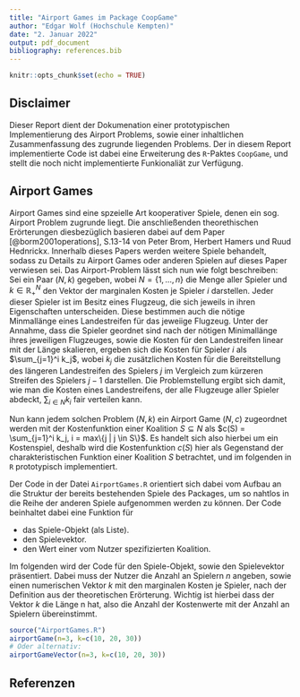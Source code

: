 ```yaml
---
title: "Airport Games im Package CoopGame"
author: "Edgar Wolf (Hochschule Kempten)"
date: "2. Januar 2022"
output: pdf_document
bibliography: references.bib
---
```


```r
knitr::opts_chunk$set(echo = TRUE)
```

## Disclaimer

Dieser Report dient der Dokumenation einer prototypischen Implementierung des Airport Problems, sowie einer inhaltlichen Zusammenfassung des zugrunde liegenden Problems. Der in diesem Report implementierte Code ist dabei eine Erweiterung des `R`-Paktes `CoopGame`, und stellt die noch nicht implementierte Funkionaliät zur Verfügung.  


## Airport Games
Airport Games sind eine spzeielle Art kooperativer Spiele, denen ein sog. Airport Problem zugrunde liegt. Die anschließenden theorethischen Erörterungen diesbezüglich basieren dabei auf dem Paper [@borm2001operations], S.13-14 von Peter Brom, Herbert Hamers und Ruud Hednrickx. Innerhalb dieses Papers werden weitere Spiele behandelt, sodass zu Details zu Airport Games oder anderen Spielen auf dieses Paper verwiesen sei. Das Airport-Problem lässt sich nun wie folgt beschreiben: 
Sei ein Paar $(N, k)$  gegeben, wobei $N=\{1,..., n\}$ die Menge aller Spieler und $k \in \mathbb{R}_+^N$ den Vektor der marginalen Kosten je Spieler $i$ darstellen. Jeder dieser Spieler ist im Besitz eines Flugzeug, die sich jeweils in ihren Eigenschaften unterscheiden. Diese bestimmen auch die nötige Minmallänge eines Landestreifen für das jeweiige Flugzeug. Unter der Annahme, dass die Spieler geordnet sind nach der nötigen Minimallänge ihres jeweiligen Flugzeuges, sowie die Kosten für den Landestreifen linear mit der Länge skalieren, ergeben sich die Kosten für Spieler $i$ als $\sum_{j=1}^i k_j$, wobei $k_j$ die zusätzlichen Kosten für die Bereitstellung des längeren Landestreifen des Spielers $j$ im Vergleich zum kürzeren Streifen des Spielers $j-1$ darstellen. Die Problemstellung ergibt sich damit, wie man die Kosten eines Landestreifens, der alle Flugzeuge aller Spieler abdeckt, $\sum_{i \in N} k_i$ fair verteilen kann.

Nun kann jedem solchen Problem $(N,k)$ ein Airport Game $(N,c)$ zugeordnet werden mit der Kostenfunktion einer Koalition $S \subseteq N$ als $c(S) = \sum_{j=1}^i k_j, i = max\{j | j \in S\}$. Es handelt sich also hierbei um ein Kostenspiel, deshalb wird die Kostenfunktion $c(S)$ hier als Gegenstand der charakteristischen Funktion einer Koalition $S$ betrachtet, und im folgenden in `R` prototypisch implementiert.


Der Code in der Datei `AirportGames.R` orientiert sich dabei vom Aufbau an die Struktur der bereits bestehenden Spiele des Packages, um so nahtlos in die Reihe der anderen Spiele aufgenommen werden zu können. Der Code beinhaltet dabei eine Funktion für

* das Spiele-Objekt (als Liste).
* den Spielevektor.
* den Wert einer vom Nutzer spezifizierten Koalition.

Im folgenden wird der Code für den Spiele-Objekt, sowie den Spielevektor präsentiert. Dabei muss der Nutzer die Anzahl an Spielern $n$ angeben, sowie einen numerischen Vektor $k$ mit den marginalen Kosten je Spieler, nach der Definition aus der theoretischen Erörterung. Wichtig ist hierbei dass der Vektor $k$ die Länge n hat, also die Anzahl der Kostenwerte mit der Anzahl an Spielern übereinstimmt.

```r
source("AirportGames.R")
airportGame(n=3, k=c(10, 20, 30))
# Oder alternativ:
airportGameVector(n=3, k=c(10, 20, 30))
```

## Referenzen



